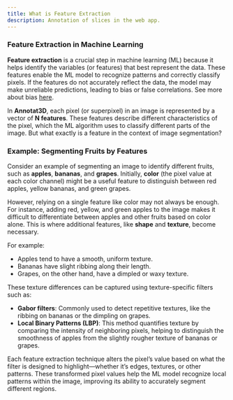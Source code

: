 ```yaml
---
title: What is Feature Extraction
description: Annotation of slices in the web app.
---
```


### Feature Extraction in Machine Learning

**Feature extraction** is a crucial step in machine learning (ML) because it helps identify the variables (or features) 
that best represent the data. These features enable the ML model to recognize patterns and correctly classify pixels. 
If the features do not accurately reflect the data, the model may make unreliable predictions, leading to bias or false correlations. See more about bias [here](/docs/train-and-inference/over-underfitting).

In **Annotat3D**, each pixel (or superpixel) in an image is represented by a vector of **N features**. These features describe different characteristics of the pixel, which the ML algorithm uses to classify different parts of the image. But what exactly is a feature in the context of image segmentation?

### Example: Segmenting Fruits by Features

Consider an example of segmenting an image to identify different fruits, such as **apples**, **bananas**, and **grapes**. Initially, **color** (the pixel value at each color channel) might be a useful feature to distinguish between red apples, yellow bananas, and green grapes.

<ImageZoom alt="kernel" src={BananaApple} className="!my-0 rounded-sm" />

However, relying on a single feature like color may not always be enough. For instance, adding red, yellow, and green apples to the image makes it difficult to differentiate between apples and other fruits based on color alone. This is where additional features, like **shape** and **texture**, become necessary.

<ImageZoom alt="kernel" src={apples} className="!my-0 rounded-sm" />


For example:
- Apples tend to have a smooth, uniform texture.
- Bananas have slight ribbing along their length.
- Grapes, on the other hand, have a dimpled or waxy texture.

These texture differences can be captured using texture-specific filters such as:
- **Gabor filters**: Commonly used to detect repetitive textures, like the ribbing on bananas or the dimpling on grapes.
- **Local Binary Patterns (LBP)**: This method quantifies texture by comparing the intensity of neighboring pixels, helping to distinguish the smoothness of apples from the slightly rougher texture of bananas or grapes.

Each feature extraction technique alters the pixel’s value based on what the filter is designed to highlight—whether it’s edges, textures, or other patterns. These transformed pixel values help the ML model recognize local patterns within the image, improving its ability to accurately segment different regions.

